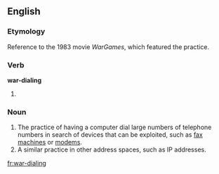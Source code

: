==English==

===Etymology===
Reference to the 1983 movie ''WarGames'', which featured the practice.

===Verb===
'''war-dialing'''

# {{present participle of|war-dial|lang=en}}

===Noun===
{{en-noun|-}}

# The practice of having a computer dial large numbers of telephone numbers in search of devices that can be exploited, such as [[fax machine]]s or [[modem]]s.
# A similar practice in other address spaces, such as IP addresses.

[[fr:war-dialing]]